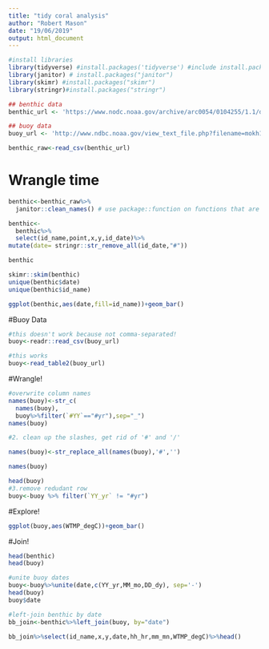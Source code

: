 ```yaml
---
title: "tidy coral analysis"
author: "Robert Mason"
date: "19/06/2019"
output: html_document
---
```


```r
#install libraries
library(tidyverse) #install.packages('tidyverse') #include install.packages(x) as courtesy to those users who need to quickly install the package.
library(janitor) # install.packages("janitor")
library(skimr) #install.packages("skimr")
library(stringr)#install.packages("stringr")

## benthic data
benthic_url <- 'https://www.nodc.noaa.gov/archive/arc0054/0104255/1.1/data/0-data/cd08/100308OaAla03m.CSV'

## buoy data
buoy_url <- 'http://www.ndbc.noaa.gov/view_text_file.php?filename=mokh1h2010.txt.gz&dir=data/historical/stdmet/'
```

```r
benthic_raw<-read_csv(benthic_url)
```

# Wrangle time

```r
benthic<-benthic_raw%>%
  janitor::clean_names() # use package::function on functions that are not immediately clear to you as to their source package (memory aid, and also unmasks the function if it is masked)

```

```r
benthic<-
  benthic%>%
  select(id_name,point,x,y,id_date)%>%
mutate(date= stringr::str_remove_all(id_date,"#"))

benthic

skimr::skim(benthic)
unique(benthic$date)
unique(benthic$id_name)

ggplot(benthic,aes(date,fill=id_name))+geom_bar()
```

#Buoy Data

```r
#this doesn't work because not comma-separated!
buoy<-readr::read_csv(buoy_url)

#this works
buoy<-read_table2(buoy_url)
```

#Wrangle!

```r
#overwrite column names
names(buoy)<-str_c(
  names(buoy),
  buoy%>%filter(`#YY`=="#yr"),sep="_")
names(buoy)

#2. clean up the slashes, get rid of '#' and '/'

names(buoy)<-str_replace_all(names(buoy),'#','')

names(buoy)

head(buoy)
#3.remove redudant row
buoy<-buoy %>% filter(`YY_yr` != "#yr")

```
#Explore!

```r
ggplot(buoy,aes(WTMP_degC))+geom_bar()
```

#Join!

```r
head(benthic)
head(buoy)

#unite buoy dates
buoy<-buoy%>%unite(date,c(YY_yr,MM_mo,DD_dy), sep='-')
head(buoy)
buoy$date

#left-join benthic by date
bb_join<-benthic%>%left_join(buoy, by="date")

bb_join%>%select(id_name,x,y,date,hh_hr,mm_mn,WTMP_degC)%>%head()
```


```r

```
